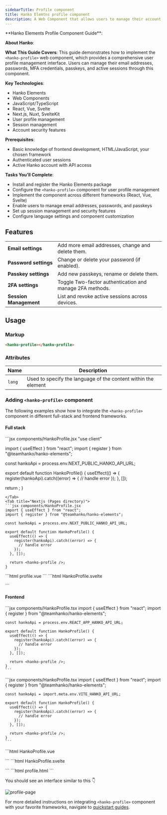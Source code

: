 ```yaml
---
sidebarTitle: Profile component
title: Hanko Elemtns profile component
description: A Web Component that allows users to manage their account and security settings.
---
```



<div class="hidden">
**Hanko Elements Profile Component Guide**:

**About Hanko**:
<HankoAbout />

**What This Guide Covers**: This guide demonstrates how to implement the `<hanko-profile>` web component, which provides a comprehensive user profile management interface. Users can manage their email addresses, passwords, MFA credentials, passkeys, and active sessions through this component.

**Key Technologies**:
- Hanko Elements
- Web Components
- JavaScript/TypeScript
- React, Vue, Svelte
- Next.js, Nuxt, SvelteKit
- User profile management
- Session management
- Account security features

**Prerequisites**:
- Basic knowledge of frontend development, HTML/JavaScript, your chosen framework
- Authenticated user sessions
- Active Hanko account with API access

**Tasks You'll Complete**: 
- Install and register the Hanko Elements package
- Configure the `<hanko-profile>` component for user profile management
- Implement the component across different frameworks (React, Vue, Svelte)
- Enable users to manage email addresses, passwords, and passkeys
- Set up session management and security features
- Configure language settings and component customization
</div>

## Features
|  |  |
| --- | --- |
|  **Email settings** | Add more email addresses, change and delete them.
|  **Password settings** | Change or delete your password (if enabled).
|  **Passkey settings** | Add new passkeys, rename or delete them.
|  **2FA settings** | Toggle Two-factor authentication and manage 2FA methods.
|  **Session Management** | List and revoke active sessions across devices.

## Usage

### Markup

```html
<hanko-profile></hanko-profile>
```

### Attributes

| Name              | Description                                                    |
| ----------------- | -------------------------------------------------------------- |
| `lang`            | Used to specify the language of the content within the element |

### Adding `<hanko-profile>` component

The following examples show how to integrate the `<hanko-profile>` component in different full-stack and frontend frameworks.

#### Full stack

<Tabs>
<Tab title="Nextjs (App directory)">
```jsx components/HankoProfile.jsx
"use client"

import { useEffect } from "react";
import { register } from "@teamhanko/hanko-elements";

const hankoApi = process.env.NEXT_PUBLIC_HANKO_API_URL;

export default function HankoProfile() {
  useEffect(() => {
    register(hankoApi).catch((error) => {
      // handle error
    });
  }, []);

return <hanko-profile />;
}
```
</Tab>
<Tab title="Nextjs (Pages directory)">
```jsx components/HankoProfile.jsx
import { useEffect } from "react";
import { register } from "@teamhanko/hanko-elements";

const hankoApi = process.env.NEXT_PUBLIC_HANKO_API_URL;

export default function HankoProfile() {
  useEffect(() => {
    register(hankoApi).catch((error) => {
      // handle error
    });
  }, []);

  return <hanko-profile />;
}
```
</Tab>

<Tab title="Nuxt">
  ```html profile.vue
  <template>
    <hanko-profile />
  </template>
  ```
</Tab>

<Tab title="SvelteKit">
```html HankoProfile.svelte
<script>
  import { register } from "@teamhanko/hanko-elements";
  import { onMount } from "svelte";
  import { env } from "$env/dynamic/public";

  const hankoApi = env.PUBLIC_HANKO_API_URL;

  onMount(async () => {
    register(hankoApi).catch((error) => {
      // handle error
    });
  });
</script>

<hanko-profile />
```
</Tab>
</Tabs>

#### Frontend

<Tabs>
<Tab title="Create React App">
    ```jsx components/HankoProfile.tsx
    import { useEffect } from "react";
    import { register } from "@teamhanko/hanko-elements";

    const hankoApi = process.env.REACT_APP_HANKO_API_URL;

    export default function HankoProfile() {
      useEffect(() => {
        register(hankoApi).catch((error) => {
          // handle error
        });
      }, []);

      return <hanko-profile />;
    }
    ```
  </Tab>
  <Tab title="React with Vite">
    ```jsx components/HankoProfile.tsx
    import { useEffect } from "react";
    import { register } from "@teamhanko/hanko-elements";

    const hankoApi = import.meta.env.VITE_HANKO_API_URL;

    export default function HankoProfile() {
      useEffect(() => {
        register(hankoApi).catch((error) => {
          // handle error
        });
      }, []);

      return <hanko-profile />;
    }
    ```
  </Tab>


<Tab title="Vue">
```html HankoProfile.vue
<script setup>
import { onMounted } from "vue";
import { register } from "@teamhanko/hanko-elements";

const hankoApi = process.env.HANKO_API_URL;

onMounted(() => {
  register(hankoApi)
    .catch((error) => {
      // handle error
    });
});
</script>

<template>
  <hanko-profile />
</template>
```
</Tab>

<Tab title="Svelte">
```html HankoProfile.svelte
<script>
  import { register } from "@teamhanko/hanko-elements";

  const hankoApi = process.env.HANKO_API_URL;

  onMount(async () => {
    register(hankoApi)
      .catch((error) => {
        // handle error
      });
  });
</script>

<hanko-profile />
```
</Tab>

<Tab title="JavaScript">
```html profile.html
<body>
  <hanko-profile />

  <script type="module">
    import { register } from "https://esm.run/@teamhanko/hanko-elements";

    await register(process.env.HANKO_API_URL);
  </script>
</body>
```
</Tab>
</Tabs>

You should see an interface similar to this 👇

<Frame>
<img
  src="/images/fullstack-guide/next-two.png"
  alt="profile-page"
  width={500}
  style={{ borderRadius: '0.5rem' }}
/>
</Frame>


For more detailed instructions on integrating `<hanko-profile>` component with your favorite frameworks, navigate to [quickstart guides](/quickstarts/fullstack).
